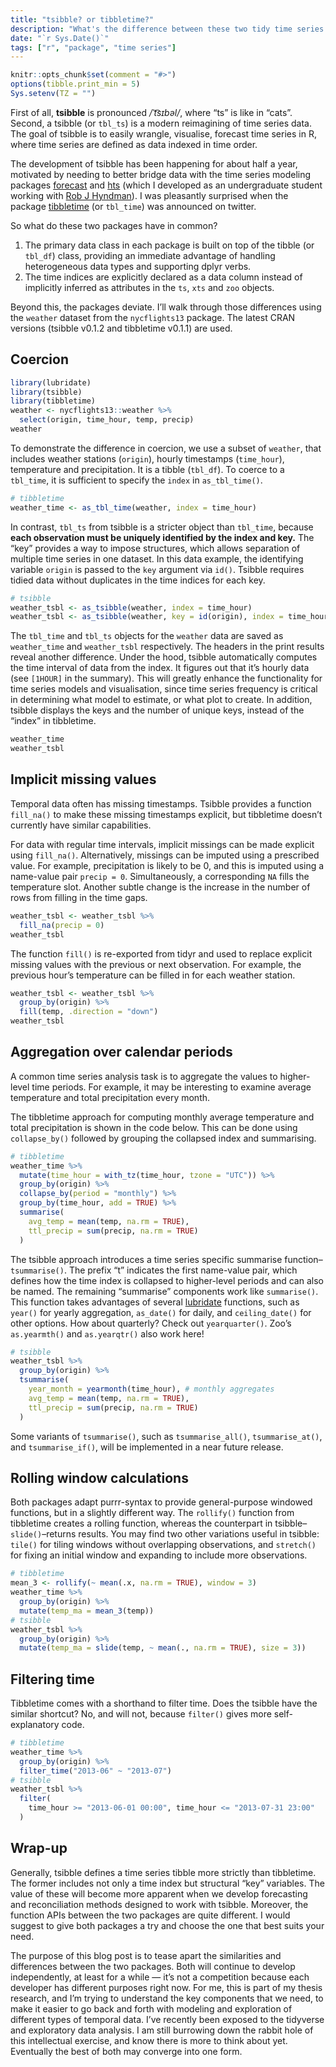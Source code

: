 ```yaml
---
title: "tsibble? or tibbletime?"
description: "What's the difference between these two tidy time series packages?"
date: "`r Sys.Date()`"
tags: ["r", "package", "time series"]
---
```


```r
knitr::opts_chunk$set(comment = "#>")
options(tibble.print_min = 5)
Sys.setenv(TZ = "")
```

First of all, **tsibble** is pronounced */ˈt͡sɪbəl/*, where "ts" is like in "cats". Second, a tsibble (or `tbl_ts`) is a modern reimagining of time series data. The goal of tsibble is to easily wrangle, visualise, forecast time series in R, where time series are defined as data indexed in time order.

The development of tsibble has been happening for about half a year, motivated by needing to better bridge data with the time series modeling packages [forecast](http://pkg.robjhyndman.com/forecast) and [hts](http://pkg.earo.me/hts/) (which I developed as an undergraduate student working with [Rob J Hyndman](https://robjhyndman.com)). I was pleasantly surprised when the package [tibbletime](https://github.com/business-science/tibbletime) (or `tbl_time`) was announced on twitter.

So what do these two packages have in common?

1. The primary data class in each package is built on top of the tibble (or `tbl_df`)  class, providing an immediate advantage of handling heterogeneous data types and supporting dplyr verbs. 
2. The time indices are explicitly declared as a data column instead of implicitly inferred as attributes in the `ts`, `xts` and `zoo` objects.

Beyond this, the packages deviate. I'll walk through those differences using the `weather` dataset from the `nycflights13` package. The latest CRAN versions (tsibble v0.1.2 and tibbletime v0.1.1) are used.

## Coercion

```r
library(lubridate)
library(tsibble)
library(tibbletime)
weather <- nycflights13::weather %>% 
  select(origin, time_hour, temp, precip)
weather
```

To demonstrate the difference in coercion, we use a subset of `weather`, that includes weather stations (`origin`), hourly timestamps (`time_hour`), temperature and precipitation. It is a tibble (`tbl_df`). To coerce to a `tbl_time`, it is sufficient to specify the `index` in `as_tbl_time()`.

```r
# tibbletime
weather_time <- as_tbl_time(weather, index = time_hour)
```

In contrast, `tbl_ts` from tsibble is a stricter object than `tbl_time`, because **each observation must be uniquely identified by the index and key.** The "key" provides a way to impose structures, which allows separation of multiple time series in one dataset. In this data example, the identifying variable `origin` is passed to the `key` argument via `id()`. Tsibble requires tidied data without duplicates in the time indices for each key.

```r
# tsibble
weather_tsbl <- as_tsibble(weather, index = time_hour)
weather_tsbl <- as_tsibble(weather, key = id(origin), index = time_hour)
```

The `tbl_time` and `tbl_ts` objects for the `weather` data are saved as `weather_time` and `weather_tsbl` respectively. The headers in the print results reveal another difference. Under the hood, tsibble automatically computes the time interval of data from the index. It figures out that it's hourly data (see `[1HOUR]` in the summary). This will greatly enhance the functionality for time series models and visualisation, since time series frequency is critical in determining what model to estimate, or what plot to create. In addition, tsibble displays the keys and the number of unique keys, instead of the "index" in tibbletime.

```r
weather_time
weather_tsbl
```

## Implicit missing values

Temporal data often has missing timestamps. Tsibble provides a function `fill_na()` to make these missing timestamps explicit, but tibbletime doesn't currently have similar capabilities. 

For data with regular time intervals, implicit missings can be made explicit using `fill_na()`. Alternatively, missings can be imputed using a prescribed value. For example, precipitation is likely to be 0, and this is imputed using a name-value pair `precip = 0`. Simultaneously, a corresponding `NA` fills the temperature slot. Another subtle change is the increase in the number of rows from filling in the time gaps.

```r
weather_tsbl <- weather_tsbl %>%
  fill_na(precip = 0)
weather_tsbl
```

The function `fill()` is re-exported from tidyr and used to replace explicit missing values with the previous or next observation. For example, the previous hour's temperature can be filled in for each weather station. 

```r
weather_tsbl <- weather_tsbl %>%
  group_by(origin) %>% 
  fill(temp, .direction = "down")
weather_tsbl
```

<!-- `na.interp` would use linear interpolation. Is there a fill equivalent? This would give better results in this example. -->


## Aggregation over calendar periods

A common time series analysis task is to aggregate the values to higher-level time periods. For example, it may be interesting to examine average temperature and total precipitation every month. 

The tibbletime approach for computing monthly average temperature and total precipitation is shown in the code below. This can be done using `collapse_by()` followed by grouping the collapsed index and summarising.

```r
# tibbletime
weather_time %>% 
  mutate(time_hour = with_tz(time_hour, tzone = "UTC")) %>% 
  group_by(origin) %>% 
  collapse_by(period = "monthly") %>% 
  group_by(time_hour, add = TRUE) %>% 
  summarise(
    avg_temp = mean(temp, na.rm = TRUE),
    ttl_precip = sum(precip, na.rm = TRUE)
  )
```

The tsibble approach introduces a time series specific summarise function--`tsummarise()`. The prefix "t" indicates the first name-value pair, which defines how the time index is collapsed to higher-level periods and can also be named. The remaining "summarise" components work like `summarise()`. This function takes advantages of several [lubridate](http://lubridate.tidyverse.org/) functions, such as `year()` for yearly aggregation, `as_date()` for daily, and `ceiling_date()` for other options. How about quarterly? Check out `yearquarter()`. Zoo's `as.yearmth()` and `as.yearqtr()` also work here!

```r
# tsibble
weather_tsbl %>%
  group_by(origin) %>%
  tsummarise(
    year_month = yearmonth(time_hour), # monthly aggregates
    avg_temp = mean(temp, na.rm = TRUE),
    ttl_precip = sum(precip, na.rm = TRUE)
  )
```

Some variants of `tsummarise()`, such as `tsummarise_all()`, `tsummarise_at()`, and `tsummarise_if()`, will be implemented in a near future release.

## Rolling window calculations

Both packages adapt purrr-syntax to provide general-purpose windowed functions, but in a slightly different way. The `rollify()` function from tibbletime creates a rolling function, whereas the counterpart in tsibble--`slide()`--returns results. You may find two other variations useful in  tsibble: `tile()` for tiling windows without overlapping observations, and `stretch()` for fixing an initial window and expanding to include more observations.

```r
# tibbletime
mean_3 <- rollify(~ mean(.x, na.rm = TRUE), window = 3)
weather_time %>% 
  group_by(origin) %>% 
  mutate(temp_ma = mean_3(temp))
# tsibble
weather_tsbl %>% 
  group_by(origin) %>% 
  mutate(temp_ma = slide(temp, ~ mean(., na.rm = TRUE), size = 3))
```

## Filtering time

Tibbletime comes with a shorthand to filter time. Does the tsibble have the similar shortcut? No, and will not, because `filter()` gives more self-explanatory code.

```r
# tibbletime
weather_time %>% 
  group_by(origin) %>% 
  filter_time("2013-06" ~ "2013-07")
# tsibble
weather_tsbl %>% 
  filter(
    time_hour >= "2013-06-01 00:00", time_hour <= "2013-07-31 23:00"
  )
```

## Wrap-up

Generally, tsibble defines a time series tibble more strictly than tibbletime. The former includes not only a time index but structural "key" variables. The value of these will become more apparent when we develop forecasting and reconciliation methods designed to work with tsibble. Moreover, the function APIs between the two packages are quite different. I would suggest to give both packages a try and choose the one that best suits your need.

The purpose of this blog post is to tease apart the similarities and differences between the two packages. Both will continue to develop independently, at least for a while --- it's not a competition because each developer has different purposes right now. For me, this is part of my thesis research, and I'm trying to understand the key components that we need, to make it easier to go back and forth with modeling and exploration of different types of temporal data. I've recently been exposed to the tidyverse and exploratory data analysis. I am still burrowing down the rabbit hole of this intellectual exercise, and know there is more to think about yet. Eventually the best of both may converge into one form.
